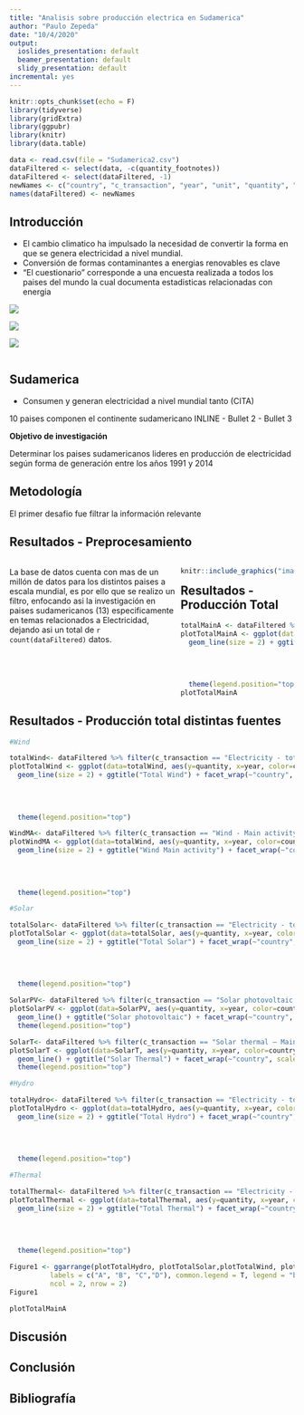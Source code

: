 ```yaml
---
title: "Analisis sobre producción electrica en Sudamerica"
author: "Paulo Zepeda"
date: "10/4/2020"
output:
  ioslides_presentation: default
  beamer_presentation: default
  slidy_presentation: default
incremental: yes
---
```


```r
knitr::opts_chunk$set(echo = F)
library(tidyverse)
library(gridExtra)
library(ggpubr)
library(knitr)
library(data.table)
```

```r

data <- read.csv(file = "Sudamerica2.csv")
dataFiltered <- select(data, -c(quantity_footnotes))
dataFiltered <- select(dataFiltered, -1)
newNames <- c("country", "c_transaction", "year", "unit", "quantity", "category")
names(dataFiltered) <- newNames

```

## Introducción {.build}

- El cambio climatico ha impulsado la necesidad de convertir la forma en que se genera electricidad a nivel mundial.
- Conversión de formas contaminantes a energias renovables es clave 
- "El cuestionario" corresponde a una encuesta realizada a todos los paises del mundo la cual documenta estadisticas relacionadas con energia

![](https://paris21.org/sites/default/files/inline-images/UNSD_0.png)

![](https://lectormx.com/wp-content/uploads/2016/10/img_4126.jpg)

![](https://revistardenergia.com/wp-content/uploads/2019/11/IMG_20191116_065008.jpg)
```r

```



## Sudamerica

- Consumen y generan electricidad a nivel mundial tanto
(CITA)

10 paises componen el continente sudamericano
  INLINE
- Bullet 2
- Bullet 3

**Objetivo de investigación**

Determinar los paises sudamericanos lideres en producción de electricidad según forma de generación entre los años 1991 y 2014

## Metodología

El primer desafio fue filtrar la información relevante

## Resultados - Preprocesamiento

<div style="float:left; width: 60%;">
La base de datos cuenta con mas de un millón de datos para los distintos paises a escala mundial, es por ello que se realizo un filtro, enfocando asi la investigación en paises sudamericanos (13) especificamente en temas relacionados a Electricidad, dejando asi un total de `r count(dataFiltered)` datos.
</div>
<div style="float:right; width: 40%;">
```r
knitr::include_graphics("imagenMyM.png")
```
</div>


## Resultados - Producción Total


```r

totalMainA <- dataFiltered %>% filter(c_transaction == "Electricity - total production, main activity")
plotTotalMainA <- ggplot(data=totalMainA, aes(y=quantity, x=year, color=country)) + 
  geom_line(size = 2) + ggtitle("Total Main activity") + facet_wrap(~"country", scale="free") + scale_color_manual(values = c("Chile"="#00f91d", 
                                                                                                             "Argentina" = "#00eef9", "Bolivia (Plur. State of)" = "#bebada", "Brazil"="#fb8072", 
                                                                                                             "Colombia" = "#fdb462", "Ecuador" = "#b3de69","Guyana"="#fccde5", "Paraguay" = "#d9d9d9", 
                                                                                                             "Peru" = "#bc80bd", "Suriname"="#ccebc5", "Trinidad and Tobago" = "black", "Uruguay" = "#ffed6f", 
                                                                                                             "Venezuela (Bolivar. Rep.)" = "#80b1d3")) + 
  theme(legend.position="top")
plotTotalMainA

```


## Resultados - Producción total distintas fuentes 


```r

#Wind

totalWind<- dataFiltered %>% filter(c_transaction == "Electricity - total wind production")
plotTotalWind <- ggplot(data=totalWind, aes(y=quantity, x=year, color=country)) + 
  geom_line(size = 2) + ggtitle("Total Wind") + facet_wrap(~"country", scale="free") + scale_color_manual(values = c("Chile"="#00f91d", 
                                                                                                             "Argentina" = "#00eef9", "Bolivia (Plur. State of)" = "#bebada", "Brazil"="#fb8072", 
                                                                                                             "Colombia" = "#fdb462", "Ecuador" = "#b3de69","Guyana"="#fccde5", "Paraguay" = "#d9d9d9", 
                                                                                                             "Peru" = "#bc80bd", "Suriname"="#ccebc5", "Trinidad and Tobago" = "black", "Uruguay" = "#ffed6f", 
                                                                                                             "Venezuela (Bolivar. Rep.)" = "#80b1d3")) +
  theme(legend.position="top")

WindMA<- dataFiltered %>% filter(c_transaction == "Wind - Main activity")
plotWindMA <- ggplot(data=totalWind, aes(y=quantity, x=year, color=country)) + 
  geom_line(size = 2) + ggtitle("Wind Main activity") + facet_wrap(~"country", scale="free") + scale_color_manual(values = c("Chile"="#00f91d", 
                                                                                                             "Argentina" = "#00eef9", "Bolivia (Plur. State of)" = "#bebada", "Brazil"="#fb8072", 
                                                                                                             "Colombia" = "#fdb462", "Ecuador" = "#b3de69","Guyana"="#fccde5", "Paraguay" = "#d9d9d9", 
                                                                                                             "Peru" = "#bc80bd", "Suriname"="#ccebc5", "Trinidad and Tobago" = "black", "Uruguay" = "#ffed6f", 
                                                                                                             "Venezuela (Bolivar. Rep.)" = "#80b1d3")) + 
  theme(legend.position="top")

#Solar

totalSolar<- dataFiltered %>% filter(c_transaction == "Electricity - total solar production")
plotTotalSolar <- ggplot(data=totalSolar, aes(y=quantity, x=year, color=country)) + 
  geom_line(size = 2) + ggtitle("Total Solar") + facet_wrap(~"country", scale="free") + scale_color_manual(values = c("Chile"="#00f91d", 
                                                                                                             "Argentina" = "#00eef9", "Bolivia (Plur. State of)" = "#bebada", "Brazil"="#fb8072", 
                                                                                                             "Colombia" = "#fdb462", "Ecuador" = "#b3de69","Guyana"="#fccde5", "Paraguay" = "#d9d9d9", 
                                                                                                             "Peru" = "#bc80bd", "Suriname"="#ccebc5", "Trinidad and Tobago" = "black", "Uruguay" = "#ffed6f", 
                                                                                                             "Venezuela (Bolivar. Rep.)" = "#80b1d3")) +
  theme(legend.position="top")

SolarPV<- dataFiltered %>% filter(c_transaction == "Solar photovoltaic – Main activity")
plotSolarPV <- ggplot(data=SolarPV, aes(y=quantity, x=year, color=country)) + 
  geom_line() + ggtitle("Solar photovoltaic") + facet_wrap(~"country", scale="free") + 
  theme(legend.position="top")

SolarT<- dataFiltered %>% filter(c_transaction == "Solar thermal – Main activity")
plotSolarT <- ggplot(data=SolarT, aes(y=quantity, x=year, color=country)) + 
  geom_line() + ggtitle("Solar Thermal") + facet_wrap(~"country", scale="free") + 
  theme(legend.position="top")

#Hydro

totalHydro<- dataFiltered %>% filter(c_transaction == "Electricity - total hydro production")
plotTotalHydro <- ggplot(data=totalHydro, aes(y=quantity, x=year, color=country)) + 
  geom_line(size = 2) + ggtitle("Total Hydro") + facet_wrap(~"country", scale="free") + scale_color_manual(values = c("Chile"="#00f91d", 
                                                                                                             "Argentina" = "#00eef9", "Bolivia (Plur. State of)" = "#bebada", "Brazil"="#fb8072", 
                                                                                                             "Colombia" = "#fdb462", "Ecuador" = "#b3de69","Guyana"="#fccde5", "Paraguay" = "#d9d9d9", 
                                                                                                             "Peru" = "#bc80bd", "Suriname"="#ccebc5", "Trinidad and Tobago" = "black", "Uruguay" = "#ffed6f", 
                                                                                                             "Venezuela (Bolivar. Rep.)" = "#80b1d3")) +
  theme(legend.position="top")

#Thermal

totalThermal<- dataFiltered %>% filter(c_transaction == "Electricity - total thermal production")
plotTotalThermal <- ggplot(data=totalThermal, aes(y=quantity, x=year, color=country)) + 
  geom_line(size = 2) + ggtitle("Total Thermal") + facet_wrap(~"country", scale="free") + scale_color_manual(values = c("Chile"="#00f91d", 
                                                                                                             "Argentina" = "#00eef9", "Bolivia (Plur. State of)" = "#bebada", "Brazil"="#fb8072", 
                                                                                                             "Colombia" = "#fdb462", "Ecuador" = "#b3de69","Guyana"="#fccde5", "Paraguay" = "#d9d9d9", 
                                                                                                             "Peru" = "#bc80bd", "Suriname"="#ccebc5", "Trinidad and Tobago" = "black", "Uruguay" = "#ffed6f", 
                                                                                                             "Venezuela (Bolivar. Rep.)" = "#80b1d3")) +
  theme(legend.position="top")

Figure1 <- ggarrange(plotTotalHydro, plotTotalSolar,plotTotalWind, plotTotalThermal + rremove("x.text"), 
          labels = c("A", "B", "C","D"), common.legend = T, legend = "bottom",
          ncol = 2, nrow = 2)
Figure1

```

```r
plotTotalMainA
```

## Discusión

## Conclusión

## Bibliografía


